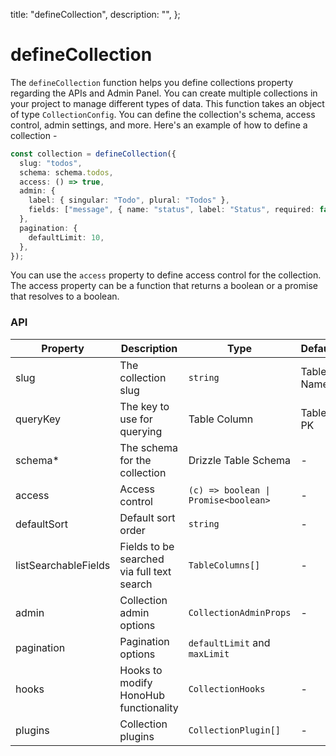   title: "defineCollection",
  description: "",
};

# defineCollection

The `defineCollection` function helps you define collections property regarding the APIs and Admin Panel. You can create multiple collections in your project to manage different types of data. This function takes an object of type `CollectionConfig`. You can define the collection's schema, access control, admin settings, and more. Here's an example of how to define a collection -

```ts
const collection = defineCollection({
  slug: "todos",
  schema: schema.todos,
  access: () => true,
  admin: {
    label: { singular: "Todo", plural: "Todos" },
    fields: ["message", { name: "status", label: "Status", required: false }],
  },
  pagination: {
    defaultLimit: 10,
  },
});
```

You can use the `access` property to define access control for the collection. The access property can be a function that returns a boolean or a promise that resolves to a boolean.

### API

| Property             | Description                                | Type                                 | Default      |
| -------------------- | ------------------------------------------ | ------------------------------------ | ------------ |
| slug                 | The collection slug                        | `string`                             | Table's Name |
| queryKey             | The key to use for querying                | Table Column                         | Table's PK   |
| schema\*             | The schema for the collection              | Drizzle Table Schema                 | -            |
| access               | Access control                             | `(c) => boolean \| Promise<boolean>` | -            |
| defaultSort          | Default sort order                         | `string`                             | -            |
| listSearchableFields | Fields to be searched via full text search | `TableColumns[]`                     | -            |
| admin                | Collection admin options                   | `CollectionAdminProps`               | -            |
| pagination           | Pagination options                         | `defaultLimit` and `maxLimit`        |              |
| hooks                | Hooks to modify HonoHub functionality      | `CollectionHooks`                    | -            |
| plugins              | Collection plugins                         | `CollectionPlugin[]`                 | -            |
